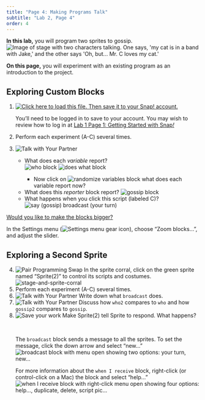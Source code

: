 ```yaml
---
title: "Page 4: Making Programs Talk"
subtitle: "Lab 2, Page 4"
order: 4
---
```


```{=html}
<script type="text/javascript" src="/utilities/gifffer.min.js"></script>
```
```{=html}
<script type="text/javascript">window.onload = function() {Gifffer();}</script>
```
<link rel="stylesheet" type="text/css" href="/css/bjc-gifffer.css">

::: learn
<p><strong>In this lab,</strong> you will program two sprites to gossip.<br /> <img src="/img/1-introduction/U1L2-Gossip.jpg" title="Image of stage with two characters talking. One says, &apos;my cat is in a band with Jake,&apos; and the other says &apos;Oh, but... Mr. C loves my cat.&apos;" alt="Image of stage with two characters talking. One says, &apos;my cat is in a band with Jake,&apos; and the other says &apos;Oh, but... Mr. C loves my cat.&apos;" class="indent"/></p>

<p><strong>On this page,</strong> you will experiment with an existing program as an introduction to the project.</p>
:::

<h2>Exploring Custom Blocks</h2>

::: {#first .forYouToDo}
<ol>

<li><a href="/prog/1-introduction/L2-Gossip.xml" class="run"><img src="/img/icons/load-save.png" title="Click here to load this file. Then save it to your Snap! account." alt="Click here to load this file. Then save it to your Snap! account." class="inline"/></a></li>

::: endnote
You'll need to be logged in to save to your account. You may wish to review how to log in at <a href="/lab-1/1-creating-a-snap-account.html" title="Getting Started with Snap!">Lab 1 Page 1: Getting Started with Snap<em>!</em></a>
:::

<li>Perform each experiment (A-C) several times.</li>

<li>

<img src="/img/icons/talk-with-your-partner.png" title="Talk with Your Partner" alt="Talk with Your Partner" class="inline"/>

<ul>

<li>What does each <em>variable</em> report?<br /> <img src="/img/1-introduction/who.png" title="who block" alt="who block" class="indent"/> <img src="/img/1-introduction/does-what.png" title="does what block" alt="does what block" class="inline"/> 
</li>
<ul>
<li>
Now click on <img src="/img/1-introduction/randomize-variables.png" title="randomize variables block" alt="randomize variables block" class="inline"/> what does each variable report now?
</li>
</ul>
<li>What does this <em>reporter</em> block report? <img src="/img/1-introduction/gossip.png" title="gossip block" alt="gossip block" class="inline"/></li>

<li>What happens when you click this script (labeled C)?<br /> <img src="/img/1-introduction/say-broadcast.png" title="say (gossip) broadcast (your turn)" alt="say (gossip) broadcast (your turn)" class="indent"/></li>

</ul>

</li>

</ol>
:::

::: endnote
<a href="#hint-zoom" data-bs-toggle="collapse" title="Would you like to make the blocks bigger?">Would you like to make the blocks bigger?</a>

::: {#hint-zoom .collapse}
<p>In the Settings menu (<img src="/img/sys/settings.png" title="Settings menu gear icon" alt="Settings menu gear icon" class="inline"/>), choose "Zoom blocks...", and adjust the slider.</p>
:::
:::

<h2>Exploring a Second Sprite<a name="second" class="anchor"> </a></h2>

::: forYouToDo
<ol start="4">

<li><img src="/img/icons/pair-programming-swap.png" title="Pair Programming Swap" alt="Pair Programming Swap" class="imageRight"/> In the sprite corral, click on the green sprite named "Sprite(2)" to control its scripts and costumes.<br /> <img src="/img/1-introduction/stage-and-sprite-corral.png" title="stage-and-sprite-corral" alt="stage-and-sprite-corral" class="indent"/></li>

<li>Perform each experiment (A-C) several times.</li>

<li><img src="/img/icons/talk-with-your-partner.png" title="Talk with Your Partner" alt="Talk with Your Partner" class="inline"/> Write down what <code>broadcast</code> does.</li>

<li><img src="/img/icons/talk-with-your-partner-mini.png" title="Talk with Your Partner" alt="Talk with Your Partner" class="inline"/> Discuss how <code>who2</code> compares to <code>who</code> and how <code>gossip2</code> compares to <code>gossip</code>.</li>

<li><img src="/img/icons/save-now.png" title="Save your work" alt="Save your work" class="imageRight"/> Make Sprite(2) tell Sprite to respond. What happens?</li>

<!--<div class="index-term anchor" id="when I receive</code>">&nbsp;</div>-->

::: {#broadcast}
 
:::

::: endnote
<p>The <code>broadcast</code><!--class="index-term anchor"--><!--<img class="inline nopadtb" src="/img/blocks/broadcast.png" alt="broadcast ()" title="broadcast ()" />--> block sends a message to all the sprites. To set the message, click the down arrow and select "new..."<br /> <img src="/img/1-introduction/broadcast-dropdown.png" title="broadcast block with menu open showing two options: your turn, new..." alt="broadcast block with menu open showing two options: your turn, new..." class="indent"/></p>

<p>For more information about the <code>when I receive</code> block, right-click (or control-click on a Mac) the block and select "help..."<br /> <img src="/img/1-introduction/when-i-receive-dropdown.png" title="when I receive block with right-click menu open showing four options: help..., duplicate, delete, script pic..." alt="when I receive block with right-click menu open showing four options: help..., duplicate, delete, script pic..." class="indent"/></p>
:::

</ol>
:::

</body>

</html>
